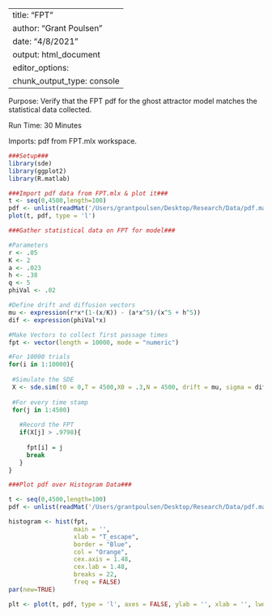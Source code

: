 
---
title: "FPT"
author: "Grant Poulsen"
date: "4/8/2021"
output: html_document
editor_options: 
  chunk_output_type: console
---

Purpose: Verify that the FPT pdf for the ghost attractor model matches the statistical data collected. 

Run Time: 30 Minutes

Imports: pdf from FPT.mlx workspace. 

```r

###Setup###
library(sde)
library(ggplot2)
library(R.matlab)
```


```r
###Import pdf data from FPT.mlx & plot it###
t <- seq(0,4500,length=100)	
pdf <- unlist(readMat('/Users/grantpoulsen/Desktop/Research/Data/pdf.mat'))
plot(t, pdf, type = 'l')
```


```r

###Gather statistical data on FPT for model###

#Parameters
r <- .05
K <- 2
a <- .023
h <- .38
q <- 5
phiVal <- .02

#Define drift and diffusion vectors
mu <- expression(r*x*(1-(x/K)) - (a*x^5)/(x^5 + h^5))
dif <- expression(phiVal*x)

#Make Vectors to collect first passage times
fpt <- vector(length = 10000, mode = "numeric")

#For 10000 trials
for(i in 1:10000){
  
 #Simulate the SDE
 X <- sde.sim(t0 = 0,T = 4500,X0 = .3,N = 4500, drift = mu, sigma = dif, sigma.x = phiVal)
 
 #For every time stamp
 for(j in 1:4500)
    
   #Record the FPT
   if(X[j] > .9798){
     
     fpt[i] = j
     break
   }
}


```


```r

###Plot pdf over Histogram Data###

t <- seq(0,4500,length=100)	
pdf <- unlist(readMat('/Users/grantpoulsen/Desktop/Research/Data/pdf.mat'))

histogram <- hist(fpt, 
                  main = '',
                  xlab = "T_escape", 
                  border = "Blue", 
                  col = "Orange", 
                  cex.axis = 1.48,
                  cex.lab = 1.48,
                  breaks = 22,
                  freq = FALSE)
par(new=TRUE)

plt <- plot(t, pdf, type = 'l', axes = FALSE, ylab = '', xlab = '', lwd = 2.0, col = 'blue')

```